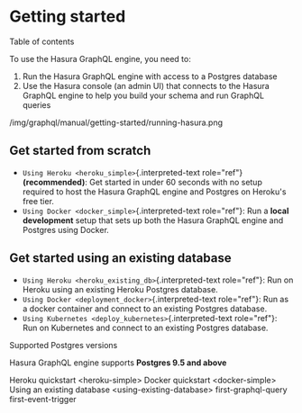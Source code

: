 
Getting started
===============

Table of contents

To use the Hasura GraphQL engine, you need to:

1.  Run the Hasura GraphQL engine with access to a Postgres database
2.  Use the Hasura console (an admin UI) that connects to the Hasura
    GraphQL engine to help you build your schema and run GraphQL queries

/img/graphql/manual/getting-started/running-hasura.png

Get started from scratch
------------------------

-   `Using Heroku <heroku_simple>`{.interpreted-text role="ref"}
    **(recommended)**: Get started in under 60 seconds with no setup
    required to host the Hasura GraphQL engine and Postgres on Heroku\'s
    free tier.
-   `Using Docker <docker_simple>`{.interpreted-text role="ref"}: Run a
    **local development** setup that sets up both the Hasura GraphQL
    engine and Postgres using Docker.

Get started using an existing database
--------------------------------------

-   `Using Heroku <heroku_existing_db>`{.interpreted-text role="ref"}:
    Run on Heroku using an existing Heroku Postgres database.
-   `Using Docker <deployment_docker>`{.interpreted-text role="ref"}:
    Run as a docker container and connect to an existing Postgres
    database.
-   `Using Kubernetes <deploy_kubernetes>`{.interpreted-text
    role="ref"}: Run on Kubernetes and connect to an existing Postgres
    database.

Supported Postgres versions

Hasura GraphQL engine supports **Postgres 9.5 and above**

Heroku quickstart \<heroku-simple\> Docker quickstart \<docker-simple\>
Using an existing database \<using-existing-database\>
first-graphql-query first-event-trigger
